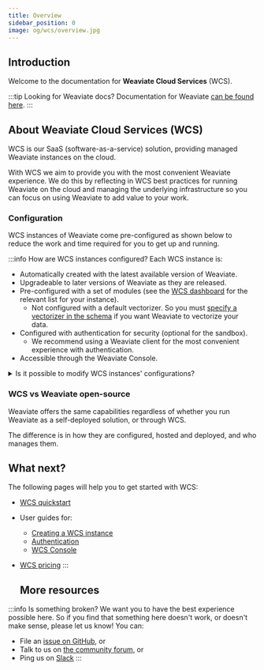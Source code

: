 ```yaml
---
title: Overview
sidebar_position: 0
image: og/wcs/overview.jpg
---
```


## Introduction

Welcome to the documentation for **Weaviate Cloud Services** (WCS).

:::tip Looking for Weaviate docs?
Documentation for Weaviate [can be found here](/developers/weaviate/index.md).
:::

## About Weaviate Cloud Services (WCS)

WCS is our SaaS (software-as-a-service) solution, providing managed Weaviate instances on the cloud.

With WCS we aim to provide you with the most convenient Weaviate experience. We do this by reflecting in WCS best practices for running Weaviate on the cloud and managing the underlying infrastructure so you can focus on using Weaviate to add value to your work.



### Configuration

WCS instances of Weaviate come pre-configured as shown below to reduce the work and time required for you to get up and running.

:::info <i class="fa-solid fa-screwdriver-wrench"></i> How are WCS instances configured?
Each WCS instance is:

- Automatically created with the latest available version of Weaviate.
- Upgradeable to later versions of Weaviate as they are released.
- Pre-configured with a set of modules (see the [WCS dashboard](https://console.weaviate.cloud) for the relevant list for your instance).
  - Not configured with a default vectorizer. So you must [specify a vectorizer in the schema](../weaviate/configuration/schema-configuration.md#specify-a-vectorizer) if you want Weaviate to vectorize your data.
- Configured with authentication for security (optional for the sandbox).
  - We recommend using a Weaviate client for the most convenient experience with authentication.
- Accessible through the Weaviate Console.

<details>
  <summary>Is it possible to modify WCS instances' configurations?</summary>

For the moment, all WCS instances are pre-configured and are not able to be changed by the user, although this is planned for the future.

If you require a particular module or configuration that is different to one used by WCS instances, please [reach out to us](https://console.weaviate.cloud/contact) to have a chat about custom deployments.

Alternatively you can also try a self-deployment option with [Docker](/developers/weaviate/installation/docker-compose.md) or [Kubernetes](/developers/weaviate/installation/kubernetes.md).

</details>

### WCS vs Weaviate open-source

Weaviate offers the same capabilities regardless of whether you run Weaviate as a self-deployed solution, or through WCS.

The difference is in how they are configured, hosted and deployed, and who manages them.

## What next?

The following pages will help you to get started with WCS:

- [WCS quickstart](./quickstart.mdx)
- User guides for:
  - [Creating a WCS instance](./guides/create-instance.mdx)
  - [Authentication](./guides/authentication.mdx)
  - [WCS Console](./guides/authentication.mdx)
- [WCS pricing](/products)
:::
  
  ## More resources

:::info Is something broken?
We want you to have the best experience possible here. So if you find that something here doesn't work, or doesn't make sense, please let us know! You can:
- File an [issue on GitHub](https://github.com/weaviate/weaviate-io/issues), or
- Talk to us on [the community forum](https://forum.weaviate.io/), or
- Ping us on [Slack](https://weaviate.io/slack)
:::


<WCSDocsMoreResources />

